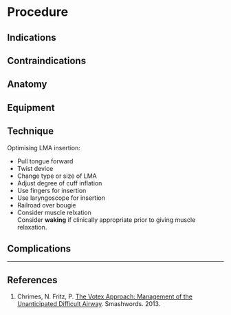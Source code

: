 # Procedure

## Indications

## Contraindications

## Anatomy

## Equipment

## Technique

Optimising LMA insertion:

* Pull tongue forward
* Twist device
* Change type or size of LMA
* Adjust degree of cuff inflation
* Use fingers for insertion
* Use laryngoscope for insertion
* Railroad over bougie
* Consider muscle relxation\
Consider **waking** if clinically appropriate prior to giving muscle relaxation.

## Complications


---

## References

1. Chrimes, N. Fritz, P. [The Votex Approach: Management of the Unanticipated Difficult Airway](https://www.smashwords.com/books/view/277513). Smashwords. 2013.